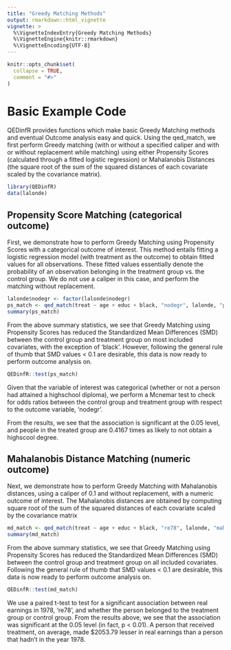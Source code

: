 ```yaml
---
title: "Greedy Matching Methods"
output: rmarkdown::html_vignette
vignette: >
  %\VignetteIndexEntry{Greedy Matching Methods}
  %\VignetteEngine{knitr::rmarkdown}
  %\VignetteEncoding{UTF-8}
---
```



```r
knitr::opts_chunk$set(
  collapse = TRUE,
  comment = "#>"
)
```

# Basic Example Code


QEDinfR provides functions which make basic Greedy Matching methods and eventual Outcome analysis easy and quick. Using the qed_match, we first perform Greedy matching (with or without a specified caliper and with or without replacement while matching) using either Propensity Scores (calculated through a fitted logistic regression) or Mahalanobis Distances (the square root of the sum of the squared distances of each covariate scaled by the covariance matrix). 


```r
library(QEDinfR)
data(lalonde)
```

## Propensity Score Matching (categorical outcome)


First, we demonstrate how to perform Greedy Matching using Propensity Scores with a categorical outcome of interest. This method entails fitting a logistic regression model (with treatment as the outcome) to obtain fitted values for all observations. These fitted values essentially denote the probability of an observation belonging in the treatment group vs. the control group. We do not use a caliper in this case, and perform the matching without replacement. 

```r
lalonde$nodegr <- factor(lalonde$nodegr)
ps_match <- qed_match(treat ~ age + educ + black, "nodegr", lalonde, "propensityscore", caliper = NULL, replace = FALSE)
summary(ps_match)
```



From the above summary statistics, we see that Greedy Matching using Propensity Scores has reduced the Standardized Mean Differences (SMD) between the control group and treatment group on most included covariates, with the exception of 'black'. However, following the general rule of thumb that SMD values < 0.1 are desirable, this data is now ready to perform outcome analysis on. 

```r
QEDinfR::test(ps_match)
```



Given that the variable of interest was categorical (whether or not a person had attained a highschool diploma), we perform a Mcnemar test to check for odds ratios between the control group and treatment group with respect to the outcome variable, 'nodegr'.

From the results, we see that the association is significant at the 0.05 level, and people in the treated group are 0.4167 times as likely to not obtain a highscool degree. 

## Mahalanobis Distance Matching (numeric outcome)

Next, we demonstrate how to perform Greedy Matching with Mahalanobis distances, using a caliper of 0.1 and without replacement, with a numeric outcome of interest. The Mahalanobis distances are obtained by computing square root of the sum of the squared distances of each covariate
scaled by the covariance matrix

```r
md_match <- qed_match(treat ~ age + educ + black, "re78", lalonde, "mahalanobis", caliper = 0.1, replace = FALSE)
summary(md_match)
```



From the above summary statistics, we see that Greedy Matching using Propensity Scores has reduced the Standardized Mean Differences (SMD) between the control group and treatment group on all included covariates. Following the general rule of thumb that SMD values < 0.1 are desirable, this data is now ready to perform outcome analysis on. 

```r
QEDinfR::test(md_match)
```



We use a paired t-test to test for a significant association between real earnings in 1978, 're78', and whether the person belonged to the treatment group or control group. From the results above, we see that the association was significant at the 0.05 level (in fact, p < 0.01). A person that received treatment, on average, made $2053.79 lesser in real earnings than a person that hadn't in the year 1978. 
